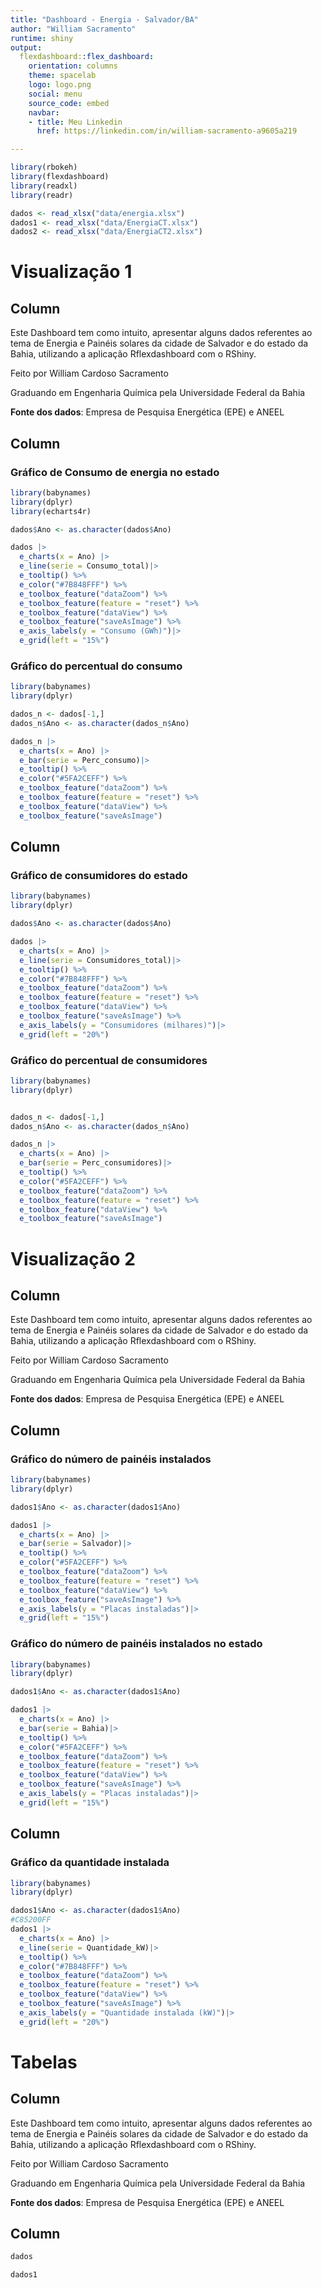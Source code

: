 ```yaml
---
title: "Dashboard - Energia - Salvador/BA"
author: "William Sacramento"
runtime: shiny
output:
  flexdashboard::flex_dashboard:
    orientation: columns
    theme: spacelab
    logo: logo.png
    social: menu
    source_code: embed
    navbar:
    - title: Meu Linkedin
      href: https://linkedin.com/in/william-sacramento-a9605a219

---
```


```r
library(rbokeh)
library(flexdashboard)
library(readxl)
library(readr)

dados <- read_xlsx("data/energia.xlsx")
dados1 <- read_xlsx("data/EnergiaCT.xlsx")
dados2 <- read_xlsx("data/EnergiaCT2.xlsx")

```

# Visualização 1 {data-icon="fa-signal" data-navmenu="Análises"}

## Column {.sidebar}

Este Dashboard tem como intuito, apresentar alguns dados referentes ao tema de Energia e Painéis solares da cidade de Salvador e do estado da Bahia, utilizando a aplicação Rflexdashboard com o RShiny. <p>

Feito por William Cardoso Sacramento <p>
Graduando em Engenharia Química pela Universidade Federal da Bahia <p>

**Fonte dos dados**: Empresa de Pesquisa Energética (EPE) e ANEEL

## Column {data-width=500}

### Gráfico de Consumo de energia no estado

```r
library(babynames)
library(dplyr)
library(echarts4r)

dados$Ano <- as.character(dados$Ano)

dados |>
  e_charts(x = Ano) |>
  e_line(serie = Consumo_total)|>
  e_tooltip() %>% 
  e_color("#7B848FFF") %>%
  e_toolbox_feature("dataZoom") %>%
  e_toolbox_feature(feature = "reset") %>%
  e_toolbox_feature("dataView") %>%
  e_toolbox_feature("saveAsImage") %>% 
  e_axis_labels(y = "Consumo (GWh)")|> 
  e_grid(left = "15%")

```

### Gráfico do percentual do consumo
```r
library(babynames)
library(dplyr)

dados_n <- dados[-1,]
dados_n$Ano <- as.character(dados_n$Ano)

dados_n |>
  e_charts(x = Ano) |>
  e_bar(serie = Perc_consumo)|>
  e_tooltip() %>% 
  e_color("#5FA2CEFF") %>%
  e_toolbox_feature("dataZoom") %>%
  e_toolbox_feature(feature = "reset") %>%
  e_toolbox_feature("dataView") %>%
  e_toolbox_feature("saveAsImage")


```

## Column {data-width=500}

### Gráfico de consumidores do estado

```r
library(babynames)
library(dplyr)

dados$Ano <- as.character(dados$Ano)

dados |>
  e_charts(x = Ano) |>
  e_line(serie = Consumidores_total)|>
  e_tooltip() %>% 
  e_color("#7B848FFF") %>%
  e_toolbox_feature("dataZoom") %>%
  e_toolbox_feature(feature = "reset") %>%
  e_toolbox_feature("dataView") %>%
  e_toolbox_feature("saveAsImage") %>% 
  e_axis_labels(y = "Consumidores (milhares)")|> 
  e_grid(left = "20%")


```


### Gráfico do percentual de consumidores
```r
library(babynames)
library(dplyr)


dados_n <- dados[-1,]
dados_n$Ano <- as.character(dados_n$Ano)

dados_n |>
  e_charts(x = Ano) |>
  e_bar(serie = Perc_consumidores)|>
  e_tooltip() %>% 
  e_color("#5FA2CEFF") %>%
  e_toolbox_feature("dataZoom") %>%
  e_toolbox_feature(feature = "reset") %>%
  e_toolbox_feature("dataView") %>%
  e_toolbox_feature("saveAsImage") 


```


# Visualização 2 {data-icon="fa-signal" data-navmenu="Análises"}

## Column {.sidebar}

Este Dashboard tem como intuito, apresentar alguns dados referentes ao tema de Energia e Painéis solares da cidade de Salvador e do estado da Bahia, utilizando a aplicação Rflexdashboard com o RShiny. <p>

Feito por William Cardoso Sacramento <p>
Graduando em Engenharia Química pela Universidade Federal da Bahia <p>

**Fonte dos dados**: Empresa de Pesquisa Energética (EPE) e ANEEL


## Column {data-width=600}

### Gráfico do número de painéis instalados

```r
library(babynames)
library(dplyr)

dados1$Ano <- as.character(dados1$Ano)

dados1 |>
  e_charts(x = Ano) |>
  e_bar(serie = Salvador)|>
  e_tooltip() %>% 
  e_color("#5FA2CEFF") %>%
  e_toolbox_feature("dataZoom") %>%
  e_toolbox_feature(feature = "reset") %>%
  e_toolbox_feature("dataView") %>%
  e_toolbox_feature("saveAsImage") %>% 
  e_axis_labels(y = "Placas instaladas")|> 
  e_grid(left = "15%")


```

### Gráfico do número de painéis instalados no estado
```r
library(babynames)
library(dplyr)

dados1$Ano <- as.character(dados1$Ano)

dados1 |>
  e_charts(x = Ano) |>
  e_bar(serie = Bahia)|>
  e_tooltip() %>% 
  e_color("#5FA2CEFF") %>%
  e_toolbox_feature("dataZoom") %>%
  e_toolbox_feature(feature = "reset") %>%
  e_toolbox_feature("dataView") %>%
  e_toolbox_feature("saveAsImage") %>% 
  e_axis_labels(y = "Placas instaladas")|> 
  e_grid(left = "15%")


```

## Column {data-width=500}

### Gráfico da quantidade instalada
```r
library(babynames)
library(dplyr)

dados1$Ano <- as.character(dados1$Ano)
#C85200FF
dados1 |>
  e_charts(x = Ano) |>
  e_line(serie = Quantidade_kW)|>
  e_tooltip() %>% 
  e_color("#7B848FFF") %>%
  e_toolbox_feature("dataZoom") %>%
  e_toolbox_feature(feature = "reset") %>%
  e_toolbox_feature("dataView") %>%
  e_toolbox_feature("saveAsImage") %>% 
  e_axis_labels(y = "Quantidade instalada (kW)")|> 
  e_grid(left = "20%")  


```


# Tabelas {data-icon="fa-table" data-navmenu="Análises"}

## Column {.sidebar}

Este Dashboard tem como intuito, apresentar alguns dados referentes ao tema de Energia e Painéis solares da cidade de Salvador e do estado da Bahia, utilizando a aplicação Rflexdashboard com o RShiny. <p>

Feito por William Cardoso Sacramento <p>
Graduando em Engenharia Química pela Universidade Federal da Bahia <p>

**Fonte dos dados**: Empresa de Pesquisa Energética (EPE) e ANEEL


## Column {data-width=500}

```r

dados

dados1

```